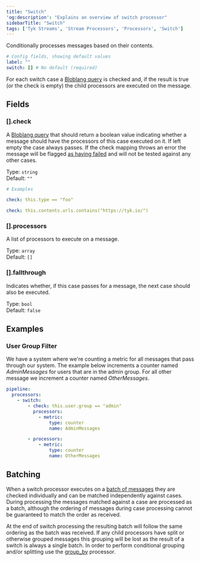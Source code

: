 ```yaml
---
title: "Switch"
'og:description': "Explains an overview of switch processor"
sidebarTitle: "Switch"
tags: ['Tyk Streams', 'Stream Processors', 'Processors', 'Switch']
---
```


Conditionally processes messages based on their contents.

```yml
# Config fields, showing default values
label: ""
switch: [] # No default (required)
```

For each switch case a [Bloblang query](/5.5/product-stack/tyk-streaming/guides/bloblang/overview) is checked and, if the result is true (or the check is empty) the child processors are executed on the message.

## Fields

### [].check

A [Bloblang query](/5.5/product-stack/tyk-streaming/guides/bloblang/overview) that should return a boolean value indicating whether a message should have the processors of this case executed on it. If left empty the case always passes. If the check mapping throws an error the message will be flagged [as having failed](/5.5/product-stack/tyk-streaming/configuration/common-configuration/error-handling) and will not be tested against any other cases.


Type: `string`  
Default: `""`  

```yml
# Examples

check: this.type == "foo"

check: this.contents.urls.contains("https://tyk.io/")
```

### [].processors

A list of processors to execute on a message.


Type: `array`  
Default: `[]`  

### [].fallthrough

Indicates whether, if this case passes for a message, the next case should also be executed.


Type: `bool`  
Default: `false`  

## Examples

### User Group Filter

We have a system where we're counting a metric for all messages that pass through our system. 
The example below increments a counter named *AdminMessages* for users that are in the admin group. For all other message we increment a counter named *OtherMessages*.

```yaml
pipeline:
  processors:
    - switch:
        - check: this.user.group == "admin"
          processors:
            - metric:
                type: counter
                name: AdminMessages

        - processors:
            - metric:
                type: counter
                name: OtherMessages
```

## Batching

When a switch processor executes on a [batch of messages](/5.5/product-stack/tyk-streaming/configuration/common-configuration/batching) they are checked individually and can be matched independently against cases. During processing the messages matched against a case are processed as a batch, although the ordering of messages during case processing cannot be guaranteed to match the order as received.

At the end of switch processing the resulting batch will follow the same ordering as the batch was received. If any child processors have split or otherwise grouped messages this grouping will be lost as the result of a switch is always a single batch. In order to perform conditional grouping and/or splitting use the [group_by](/5.5/product-stack/tyk-streaming/configuration/processors/group-by) processor.
